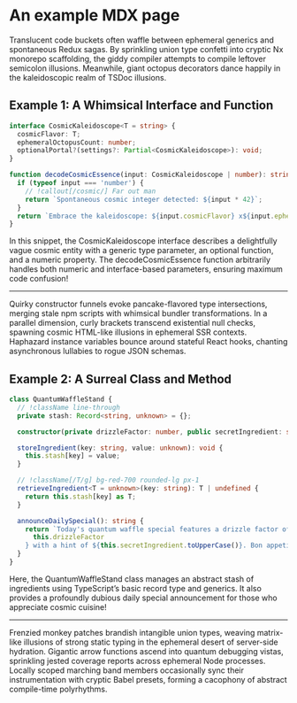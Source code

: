 # An example MDX page

Translucent code buckets often waffle between ephemeral generics and spontaneous Redux sagas. By sprinkling union type confetti into cryptic Nx monorepo scaffolding, the giddy compiler attempts to compile leftover semicolon illusions. Meanwhile, giant octopus decorators dance happily in the kaleidoscopic realm of TSDoc illusions.

## Example 1: A Whimsical Interface and Function

```typescript
interface CosmicKaleidoscope<T = string> {
  cosmicFlavor: T;
  ephemeralOctopusCount: number;
  optionalPortal?(settings?: Partial<CosmicKaleidoscope>): void;
}

function decodeCosmicEssence(input: CosmicKaleidoscope | number): string {
  if (typeof input === 'number') {
    // !callout[/cosmic/] Far out man
    return `Spontaneous cosmic integer detected: ${input * 42}`;
  }
  return `Embrace the kaleidoscope: ${input.cosmicFlavor} x${input.ephemeralOctopusCount}`;
}
```

In this snippet, the CosmicKaleidoscope interface describes a delightfully vague cosmic entity with a generic type parameter, an optional function, and a numeric property. The decodeCosmicEssence function arbitrarily handles both numeric and interface-based parameters, ensuring maximum code confusion!

---

Quirky constructor funnels evoke pancake-flavored type intersections, merging stale npm scripts with whimsical bundler transformations. In a parallel dimension, curly brackets transcend existential null checks, spawning cosmic HTML-like illusions in ephemeral SSR contexts. Haphazard instance variables bounce around stateful React hooks, chanting asynchronous lullabies to rogue JSON schemas.

## Example 2: A Surreal Class and Method

```typescript
class QuantumWaffleStand {
  // !className line-through
  private stash: Record<string, unknown> = {};

  constructor(private drizzleFactor: number, public secretIngredient: string) {}

  storeIngredient(key: string, value: unknown): void {
    this.stash[key] = value;
  }

  // !className[/T/g] bg-red-700 rounded-lg px-1
  retrieveIngredient<T = unknown>(key: string): T | undefined {
    return this.stash[key] as T;
  }

  announceDailySpecial(): string {
    return `Today's quantum waffle special features a drizzle factor of ${
      this.drizzleFactor
    } with a hint of ${this.secretIngredient.toUpperCase()}. Bon appetit!`;
  }
}
```

Here, the QuantumWaffleStand class manages an abstract stash of ingredients using TypeScript’s basic record type and generics. It also provides a profoundly dubious daily special announcement for those who appreciate cosmic cuisine!

---

Frenzied monkey patches brandish intangible union types, weaving matrix-like illusions of strong static typing in the ephemeral desert of server-side hydration. Gigantic arrow functions ascend into quantum debugging vistas, sprinkling jested coverage reports across ephemeral Node processes. Locally scoped marching band members occasionally sync their instrumentation with cryptic Babel presets, forming a cacophony of abstract compile-time polyrhythms.
